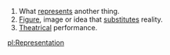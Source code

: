 # What [[represent|represents]] another thing.
# [[Figure]], image or idea that [[substitute|substitutes]] reality.
# [[Theatrical]] performance.

[[pl:Representation]]